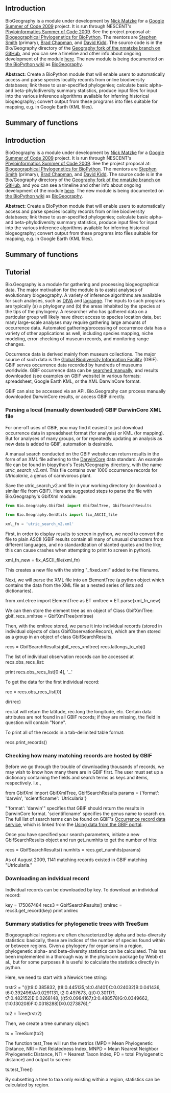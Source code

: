 ==Introduction==

BioGeography is a module under development by [[User:Matzke|Nick Matzke]] for a [http://socghop.appspot.com/program/home/google/gsoc2009 Google Summer of Code 2009] project.  It is run through NESCENT's [https://www.nescent.org/wg_phyloinformatics/Phyloinformatics_Summer_of_Code_2009 Phyloinformatics Summer of Code 2009]. See the project proposal at: [http://socghop.appspot.com/student_project/show/google/gsoc2009/nescent/t124022798250 Biogeographical Phylogenetics for BioPython]. The mentors are [http://blackrim.org/ Stephen Smith] (primary), [http://bcbio.wordpress.com/ Brad Chapman], and [http://evoviz.nescent.org/ David Kidd].  The source code is in the Bio/Geography directory of the [http://github.com/nmatzke/biopython/tree/Geography Geography fork of the nmatzke branch on  GitHub], and you can see a timeline and other info about ongoing development of the module [http://biopython.org/wiki/BioGeography here]. The new module is being documented on [http://www.biopython.org/wiki/Main_Page the BioPython wiki] as [http://biopython.org/wiki/BioGeography BioGeography].

'''Abstract:''' Create a BioPython module that will enable users to automatically access and parse species locality records from online biodiversity databases; link these to user-specified phylogenies; calculate basic alpha- and beta-phylodiversity summary statistics, produce input files for input into the various inference algorithms available for inferring historical biogeography; convert output from these programs into files suitable for mapping, e.g. in Google Earth (KML files).

==Summary of functions==

==Introduction==

BioGeography is a module under development by [[User:Matzke|Nick Matzke]] for a [http://socghop.appspot.com/program/home/google/gsoc2009 Google Summer of Code 2009] project.  It is run through NESCENT's [https://www.nescent.org/wg_phyloinformatics/Phyloinformatics_Summer_of_Code_2009 Phyloinformatics Summer of Code 2009]. See the project proposal at: [http://socghop.appspot.com/student_project/show/google/gsoc2009/nescent/t124022798250 Biogeographical Phylogenetics for BioPython]. The mentors are [http://blackrim.org/ Stephen Smith] (primary), [http://bcbio.wordpress.com/ Brad Chapman], and [http://evoviz.nescent.org/ David Kidd].  The source code is in the Bio/Geography directory of the [http://github.com/nmatzke/biopython/tree/Geography Geography fork of the nmatzke branch on  GitHub], and you can see a timeline and other info about ongoing development of the module [http://biopython.org/wiki/BioGeography here]. The new module is being documented on [http://www.biopython.org/wiki/Main_Page the BioPython wiki] as [http://biopython.org/wiki/BioGeography BioGeography].

'''Abstract:''' Create a BioPython module that will enable users to automatically access and parse species locality records from online biodiversity databases; link these to user-specified phylogenies; calculate basic alpha- and beta-phylodiversity summary statistics, produce input files for input into the various inference algorithms available for inferring historical biogeography; convert output from these programs into files suitable for mapping, e.g. in Google Earth (KML files).

==Summary of functions==

==Tutorial==

Bio.Geography is a module for gathering and processing biogeographical data.  The major motivation for the module is to assist analyses of evolutionary biogeography.  A variety of inference algorithms are available for such analyses, such as [http://www.ebc.uu.se/systzoo/research/diva/manual/dmanual.html DIVA] and [http://code.google.com/p/lagrange/ lagrange].  The inputs to such programs are typically (a) a phylogeny and (b) the areas inhabited by the species at the tips of the phylogeny.  A researcher who has gathered data on a particular group will likely have direct access to species location data, but many large-scale analyses may require gathering large amounts of occurrence data.  Automated gathering/processing of occurrence data has a variety of other applications as well, including species mapping, niche modeling, error-checking of museum records, and monitoring range changes.

Occurrence data is derived mainly from museum collections.  The major source of such data is the [http://www.gbif.org/ Global Biodiversity Information Facility] (GBIF).  GBIF serves occurrence data recorded by hundreds of museums worldwide.  GBIF occurrence data can be [http://data.gbif.org/occurrences/ searched manually], and results downloaded (see examples on GBIF website) in various formats: spreadsheet, Google Earth KML, or the XML DarwinCore format.  

GBIF can also be accessed via an API. Bio.Geography can process manually downloaded DarwinCore results, or access GBIF directly.

===Parsing a local (manually downloaded) GBIF DarwinCore XML file===

For one-off uses of GBIF, you may find it easiest to just download occurrence data in spreadsheet format (for analysis) or KML (for mapping).  But for analyses of many groups, or for repeatedly updating an analysis as new data is added to GBIF, automation is desirable.

A manual search conducted on the GBIF website can return results in the form of an XML file adhering to the [http://en.wikipedia.org/wiki/Darwin_Core DarwinCore] data standard.  An example file can be found in biopython's Tests/Geography directory, with the name ''utric_search_v2.xml''.  This file contains over 1000 occurrence records for ''Utricularia'', a genus of carnivorous plant.

Save the utric_search_v2.xml file in your working directory (or download a similar file from GBIF).  Here are suggested steps to parse the file with Bio.Geography's GbifXml module:

<source lang=python>
from Bio.Geography.GbifXml import GbifXmlTree, GbifSearchResults

from Bio.Geography.GenUtils import fix_ASCII_file

xml_fn = 'utric_search_v2.xml'
</source>

First, in order to display results to screen in python, we need to convert the file to plain ASCII (GBIF results contain all many of unusual characters from different languages, and no standardization of slanted quotes and the like; this can cause crashes when attempting to print to screen in python).  

xml_fn_new = fix_ASCII_file(xml_fn)

This creates a new file with the string "_fixed.xml" added to the filename.

Next, we will parse the XML file into an ElementTree (a python object which contains the data from the XML file as a nested series of lists and dictionaries).

from xml.etree import ElementTree as ET
xmltree = ET.parse(xml_fn_new)

We can then store the element tree as nn object of Class GbifXmlTree:
gbif_recs_xmltree = GbifXmlTree(xmltree)

Then, with the xmltree stored, we parse it into individual records (stored in individual objects of class GbifObservationRecord), which are then stored as a group in an object of class GbifSearchResults.

recs = GbifSearchResults(gbif_recs_xmltree)
recs.latlongs_to_obj()

The list of individual observation records can be accessed at recs.obs_recs_list:

print recs.obs_recs_list[0:4], '...'

To get the data for the first individual record:

rec = recs.obs_recs_list[0]

dir(rec)

rec.lat will return the latitude, rec.long the longitude, etc.  Certain data attributes are not found in all GBIF records; if they are missing, the field in question will contain "None". 

To print all of the records in a tab-delimited table format:

recs.print_records()




===Checking how many matching records are hosted by GBIF===

Before we go through the trouble of downloading thousands of records, we may wish to know how many there are in GBIF first.  The user must set up a dictionary containing the fields and search terms as keys and items, respectively.  I.e.,

from GbifXml import GbifXmlTree, GbifSearchResults
params = {'format': 'darwin', 'scientificname': 'Utricularia'}

"'format': 'darwin'" specifies that GBIF should return the results in DarwinCore format. 'scientificname' specifies the genus name to search on.  The full list of search terms can be found on GBIF's [http://data.gbif.org/tutorial/services Occurrence record data service], which is linked from the [http://data.gbif.org/tutorial/services Using data from the GBIF portal].

Once you have specified your search parameters, initiate a new GbifSearchResults object and run get_numhits to get the number of hits:

recs = GbifSearchResults()
numhits = recs.get_numhits(params)

As of August 2009, 1141 matching records existed in GBIF matching "Utricularia."



===Downloading an indvidual record===

Individual records can be downloaded by key.  To download an individual record:

key = 175067484
recs3 = GbifSearchResults()
xmlrec = recs3.get_record(key)
print xmlrec



===Summary statistics for phylogenetic trees with TreeSum===

Biogeographical regions are often characterized by alpha and beta-diversity statistics: basically, these are indices of the number of species found within or between regions.  Given a phylogeny for organisms in a region, phylogenetic alpha- and beta-diversity statistics can be calculated.  This has been implemented in a thorough way in the phylocom package by Webb et al., but for some purposes it is useful to calculate the statistics directly in python.

Here, we need to start with a Newick tree string:

trstr2 = "(((t9:0.385832, (t8:0.445135,t4:0.41401)C:0.024032)B:0.041436, t6:0.392496)A:0.0291131, t2:0.497673, ((t0:0.301171, t7:0.482152)E:0.0268148, ((t5:0.0984167,t3:0.488578)G:0.0349662, t1:0.130208)F:0.0318288)D:0.0273876);"

to2 = Tree(trstr2) 


Then, we create a tree summary object:

ts = TreeSum(to2)


The function test_Tree will run the metrics (MPD = Mean Phylogenetic Distance, NRI = Net Relatedness Index, MNPD = Mean Nearest Neighbor Phylogenetic Distance, NTI = Nearest Taxon Index, PD = total Phylogenetic distance) and output to screen:

ts.test_Tree()


By subsetting a tree to taxa only existing within a region, statistics can be calculated by region.